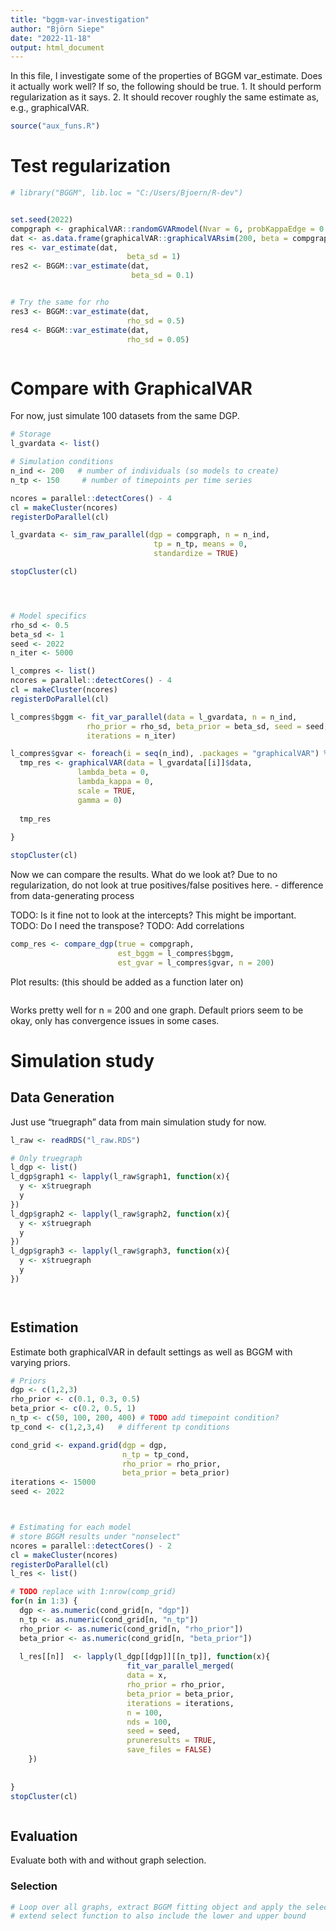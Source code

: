 ```yaml
---
title: "bggm-var-investigation"
author: "Björn Siepe"
date: "2022-11-18"
output: html_document
---
```

In this file, I investigate some of the properties of BGGM var_estimate. 
Does it actually work well? If so, the following should be true.
1. It should perform regularization as it says.
2. It should recover roughly the same estimate as, e.g., graphicalVAR. 


```r
source("aux_funs.R")
```



# Test regularization
```r
# library("BGGM", lib.loc = "C:/Users/Bjoern/R-dev")


set.seed(2022)
compgraph <- graphicalVAR::randomGVARmodel(Nvar = 6, probKappaEdge = 0.4, probBetaEdge = .2)
dat <- as.data.frame(graphicalVAR::graphicalVARsim(200, beta = compgraph$beta, kappa = compgraph$kappa))
res <- var_estimate(dat,
                          beta_sd = 1)
res2 <- BGGM::var_estimate(dat,
                           beta_sd = 0.1)


# Try the same for rho
res3 <- BGGM::var_estimate(dat,
                          rho_sd = 0.5)
res4 <- BGGM::var_estimate(dat,
                          rho_sd = 0.05)



```

# Compare with GraphicalVAR

For now, just simulate 100 datasets from the same DGP. 
```r
# Storage
l_gvardata <- list()

# Simulation conditions
n_ind <- 200   # number of individuals (so models to create)
n_tp <- 150     # number of timepoints per time series

ncores = parallel::detectCores() - 4
cl = makeCluster(ncores)
registerDoParallel(cl)

l_gvardata <- sim_raw_parallel(dgp = compgraph, n = n_ind, 
                                tp = n_tp, means = 0,
                                standardize = TRUE)

stopCluster(cl)





```

```r
# Model specifics
rho_sd <- 0.5
beta_sd <- 1
seed <- 2022
n_iter <- 5000

l_compres <- list()
ncores = parallel::detectCores() - 4
cl = makeCluster(ncores)
registerDoParallel(cl)

l_compres$bggm <- fit_var_parallel(data = l_gvardata, n = n_ind,
                 rho_prior = rho_sd, beta_prior = beta_sd, seed = seed,
                 iterations = n_iter)

l_compres$gvar <- foreach(i = seq(n_ind), .packages = "graphicalVAR") %dopar% {
  tmp_res <- graphicalVAR(data = l_gvardata[[i]]$data, 
               lambda_beta = 0,
               lambda_kappa = 0, 
               scale = TRUE, 
               gamma = 0)
  
  tmp_res
  
}

stopCluster(cl)


```



Now we can compare the results. What do we look at? Due to no regularization, do not look at true positives/false positives here. 
- difference from data-generating process


TODO: Is it fine not to look at the intercepts? This might be important. 
TODO: Do I need the transpose?
TODO: Add correlations


```r
comp_res <- compare_dgp(true = compgraph, 
                        est_bggm = l_compres$bggm, 
                        est_gvar = l_compres$gvar, n = 200)


```

Plot results: (this should be added as a function later on)
```r



```


Works pretty well for n = 200 and one graph. Default priors seem to be okay, only has convergence issues in some cases.  





# Simulation study

## Data Generation
Just use "truegraph" data from main simulation study for now. 
```r
l_raw <- readRDS("l_raw.RDS")

# Only truegraph
l_dgp <- list()
l_dgp$graph1 <- lapply(l_raw$graph1, function(x){
  y <- x$truegraph
  y
})
l_dgp$graph2 <- lapply(l_raw$graph2, function(x){
  y <- x$truegraph
  y
})
l_dgp$graph3 <- lapply(l_raw$graph3, function(x){
  y <- x$truegraph
  y
})




```



## Estimation
Estimate both graphicalVAR in default settings as well as BGGM with varying priors.
```r
# Priors
dgp <- c(1,2,3)
rho_prior <- c(0.1, 0.3, 0.5)
beta_prior <- c(0.2, 0.5, 1)
n_tp <- c(50, 100, 200, 400) # TODO add timepoint condition?
tp_cond <- c(1,2,3,4)   # different tp conditions

cond_grid <- expand.grid(dgp = dgp,
                         n_tp = tp_cond,
                         rho_prior = rho_prior, 
                         beta_prior = beta_prior)
iterations <- 15000
seed <- 2022



# Estimating for each model 
# store BGGM results under "nonselect"
ncores = parallel::detectCores() - 2
cl = makeCluster(ncores)
registerDoParallel(cl)
l_res <- list()

# TODO replace with 1:nrow(comp_grid)
for(n in 1:3) {
  dgp <- as.numeric(cond_grid[n, "dgp"])
  n_tp <- as.numeric(cond_grid[n, "n_tp"])
  rho_prior <- as.numeric(cond_grid[n, "rho_prior"])
  beta_prior <- as.numeric(cond_grid[n, "beta_prior"])
  
  l_res[[n]]  <- lapply(l_dgp[[dgp]][[n_tp]], function(x){ 
                          fit_var_parallel_merged(
                          data = x,
                          rho_prior = rho_prior,
                          beta_prior = beta_prior,
                          iterations = iterations,
                          n = 100,
                          nds = 100,
                          seed = seed,
                          pruneresults = TRUE,
                          save_files = FALSE)
    })
                          
  
}
stopCluster(cl)



```




## Evaluation
Evaluate both with and without graph selection.

### Selection
```r
# Loop over all graphs, extract BGGM fitting object and apply the selection function 
# extend select function to also include the lower and upper bound 





```




```r


```












